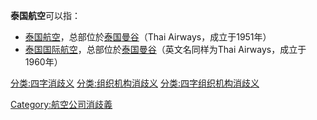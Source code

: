 '''泰国航空'''可以指：

* [[泰国航空|泰国航空]]，总部位於[[泰国|泰国]][[曼谷|曼谷]]（Thai Airways，成立于1951年）
* [[泰国国际航空|泰国国际航空]]，总部位於[[泰国|泰国]][[曼谷|曼谷]]（英文名同样为Thai Airways，成立于1960年）

{{disambig}}
[[Category:航空公司消歧義|Category:航空公司消歧義]]
[[分类:四字消歧义|分类:四字消歧义]]
[[分类:组织机构消歧义|分类:组织机构消歧义]]
[[分类:四字组织机构消歧义|分类:四字组织机构消歧义]]